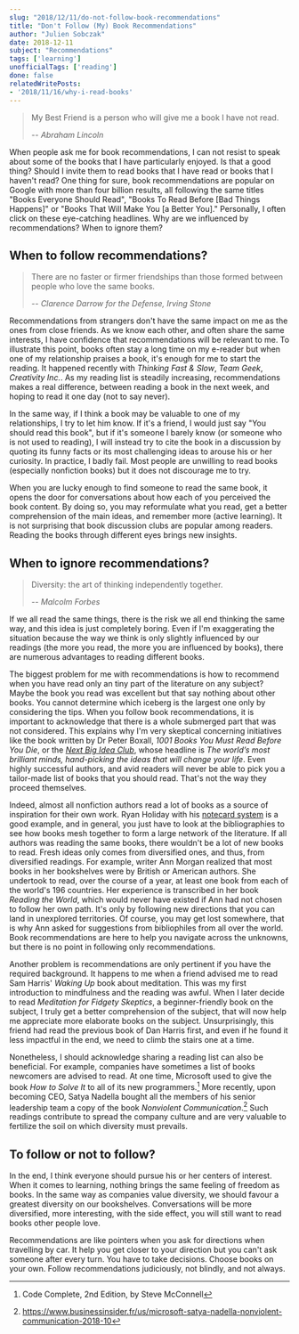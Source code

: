 ```yaml
---
slug: "2018/12/11/do-not-follow-book-recommendations"
title: "Don't Follow (My) Book Recommendations"
author: "Julien Sobczak"
date: 2018-12-11
subject: "Recommendations"
tags: ['learning']
unofficialTags: ['reading']
done: false
relatedWritePosts:
- '2018/11/16/why-i-read-books'
---
```



> My Best Friend is a person who will give me a book I have not read.
>
> -- <cite>Abraham Lincoln</cite>

<Lead>
When people ask me for book recommendations, I can not resist to speak about some of the books that I have particularly enjoyed. Is that a good thing? Should I invite them to read books that I have read or books that I haven't read?
</Lead>

<Lead>
One thing for sure, book recommendations are popular on Google with more than four billion results, all following the same titles "Books Everyone Should Read", "Books To Read Before [Bad Things Happens]" or "Books That Will Make You [a Better You]." Personally, I often click on these eye-catching headlines. Why are we influenced by recommendations? When to ignore them?
</Lead>


## When to follow recommendations?

> There are no faster or firmer friendships than those formed between people who love the same books.
>
> -- <cite>Clarence Darrow for the Defense, Irving Stone</cite>

Recommendations from strangers don't have the same impact on me as the ones from close friends. As we know each other, and often share the same interests, I have confidence that recommendations will be relevant to me. To illustrate this point, books often stay a long time on my e-reader but when one of my relationship praises a book, it's enough for me to start the reading. It happened recently with _Thinking Fast & Slow_, _Team Geek_, _Creativity Inc._. As my reading list is steadily increasing, recommendations makes a real difference, between reading a book in the next week, and hoping to read it one day (not to say never).

In the same way, if I think a book may be valuable to one of my relationships, I try to let him know. If it's a friend, I would just say "You should read this book", but if it's someone I barely know (or someone who is not used to reading), I will instead try to cite the book in a discussion by quoting its funny facts or its most challenging ideas to arouse his or her curiosity. In practice, I badly fail. Most people are unwilling to read books (especially nonfiction books) but it does not discourage me to try.

When you are lucky enough to find someone to read the same book, it opens the door for conversations about how each of you perceived the book content. By doing so, you may reformulate what you read, get a better comprehension of the main ideas, and remember more (active learning). It is not surprising that book discussion clubs are popular among readers. Reading the books through different eyes brings new insights.


## When to ignore recommendations?

> Diversity: the art of thinking independently together.
>
> -- <cite>Malcolm Forbes</cite>

If we all read the same things, there is the risk we all end thinking the same way, and this idea is just completely boring. Even if I'm exaggerating the situation because the way we think is only slightly influenced by our readings (the more you read, the more you are influenced by books), there are numerous advantages to reading different books.

The biggest problem for me with recommendations is how to recommend when you have read only an tiny part of the literature on any subject? Maybe the book you read was excellent but that say nothing about other books. You cannot determine which iceberg is the largest one only by considering the tips. When you follow book recommendations, it is important to acknowledge that there is a whole submerged part that was not considered. This explains why I'm very skeptical concerning initiatives like the book written by Dr Peter Boxall, _1001 Books You Must Read Before You Die_, or the [_Next Big Idea Club_](https://www.nextbigideaclub.com), whose headline is _The world’s most brilliant minds, hand-picking the ideas that will change your life_. Even highly successful authors, and avid readers will never be able to pick you a tailor-made list of books that you should read. That's not the way they proceed themselves.

Indeed, almost all nonfiction authors read a lot of books as a source of inspiration for their own work. Ryan Holiday with his [notecard system](https://ryanholiday.net/the-notecard-system-the-key-for-remembering-organizing-and-using-everything-you-read/) is a good example, and in general, you just have to look at the bibliographies to see how books mesh together to form a large network of the literature. If all authors was reading the same books, there wouldn't be a lot of new books to read. Fresh ideas only comes from diversified ones, and thus, from diversified readings. For example, writer Ann Morgan realized that most books in her bookshelves were by British or American authors. She undertook to read, over the course of a year, at least one book from each of the world's 196 countries. Her experience is transcribed in her book _Reading the World_, which would never have existed if Ann had not chosen to follow her own path. It's only by following new directions that you can land in unexplored territories. Of course, you may get lost somewhere, that is why Ann asked for suggestions from bibliophiles from all over the world. Book recommendations are here to help you navigate across the unknowns, but there is no point in following only recommendations.

Another problem is recommendations are only pertinent if you have the required background. It happens to me when a friend advised me to read Sam Harris' _Waking Up_ book about meditation. This was my first introduction to mindfulness and the reading was awful. When I later decide to read _Meditation for Fidgety Skeptics_, a beginner-friendly book on the subject, I truly get a better comprehension of the subject, that will now help me appreciate more elaborate books on the subject. Unsurprisingly, this friend had read the previous book of Dan Harris first, and even if he found it less impactful in the end, we need to climb the stairs one at a time.

Nonetheless, I should acknowledge sharing a reading list can also be beneficial. For example, companies have sometimes a list of books newcomers are advised to read. At one time, Microsoft used to give the book _How to Solve It_ to all of its new programmers.[^1] More recently, upon becoming CEO, Satya Nadella bought all the members of his senior leadership team a copy of the book _Nonviolent Communication_.[^2] Such readings contribute to spread the company culture and are very valuable to fertilize the soil on which diversity must prevails.


## To follow or not to follow?

In the end, I think everyone should pursue his or her centers of interest. When it comes to learning, nothing brings the same feeling of freedom as books. In the same way as companies value diversity, we should favour a greatest diversity on our bookshelves. Conversations will be more diversified, more interesting, with the side effect, you will still want to read books other people love.

Recommendations are like pointers when you ask for directions when travelling by car. It help you get closer to your direction but you can't ask someone after every turn. You have to take decisions. Choose books on your own. Follow recommendations judiciously, not blindly, and not always.


[^1]: Code Complete, 2nd Edition, by Steve McConnell
[^2]: https://www.businessinsider.fr/us/microsoft-satya-nadella-nonviolent-communication-2018-10
